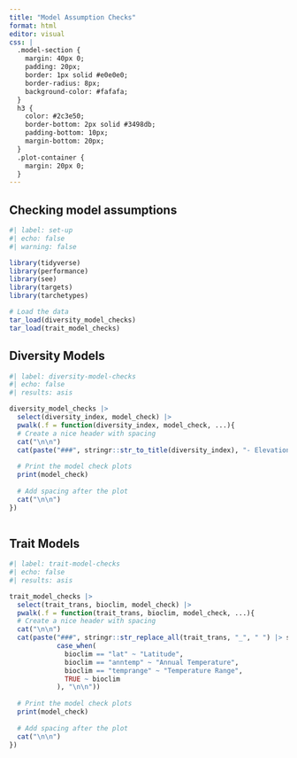 ```yaml
---
title: "Model Assumption Checks"
format: html
editor: visual
css: |
  .model-section {
    margin: 40px 0;
    padding: 20px;
    border: 1px solid #e0e0e0;
    border-radius: 8px;
    background-color: #fafafa;
  }
  h3 {
    color: #2c3e50;
    border-bottom: 2px solid #3498db;
    padding-bottom: 10px;
    margin-bottom: 20px;
  }
  .plot-container {
    margin: 20px 0;
  }
---
```


## Checking model assumptions

```r
#| label: set-up
#| echo: false
#| warning: false

library(tidyverse)
library(performance)
library(see)
library(targets)
library(tarchetypes)

# Load the data
tar_load(diversity_model_checks)
tar_load(trait_model_checks)
```

## Diversity Models

```r
#| label: diversity-model-checks
#| echo: false
#| results: asis

diversity_model_checks |> 
  select(diversity_index, model_check) |> 
  pwalk(.f = function(diversity_index, model_check, ...){
  # Create a nice header with spacing
  cat("\n\n")
  cat(paste("###", stringr::str_to_title(diversity_index), "- Elevation", "\n\n"))
  
  # Print the model check plots
  print(model_check)
  
  # Add spacing after the plot
  cat("\n\n")
})
  
```

## Trait Models

```r
#| label: trait-model-checks
#| echo: false
#| results: asis

trait_model_checks |> 
  select(trait_trans, bioclim, model_check) |> 
  pwalk(.f = function(trait_trans, bioclim, model_check, ...){
  # Create a nice header with spacing
  cat("\n\n")
  cat(paste("###", stringr::str_replace_all(trait_trans, "_", " ") |> stringr::str_to_title(), "-", 
            case_when(
              bioclim == "lat" ~ "Latitude",
              bioclim == "anntemp" ~ "Annual Temperature", 
              bioclim == "temprange" ~ "Temperature Range",
              TRUE ~ bioclim
            ), "\n\n"))
  
  # Print the model check plots
  print(model_check)
  
  # Add spacing after the plot
  cat("\n\n")
})
  
```

##